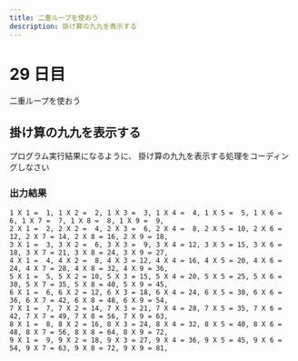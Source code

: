 ```yaml
---
title: 二重ループを使おう
description: 掛け算の九九を表示する
---
```


# 29 日目

二重ループを使おう

## 掛け算の九九を表示する

プログラム実行結果になるように、
掛け算の九九を表示する処理をコーディングしなさい

### 出力結果

```
1 X 1 =  1, 1 X 2 =  2, 1 X 3 =  3, 1 X 4 =  4, 1 X 5 =  5, 1 X 6 =  6, 1 X 7 =  7, 1 X 8 =  8, 1 X 9 =  9, 
2 X 1 =  2, 2 X 2 =  4, 2 X 3 =  6, 2 X 4 =  8, 2 X 5 = 10, 2 X 6 = 12, 2 X 7 = 14, 2 X 8 = 16, 2 X 9 = 18, 
3 X 1 =  3, 3 X 2 =  6, 3 X 3 =  9, 3 X 4 = 12, 3 X 5 = 15, 3 X 6 = 18, 3 X 7 = 21, 3 X 8 = 24, 3 X 9 = 27, 
4 X 1 =  4, 4 X 2 =  8, 4 X 3 = 12, 4 X 4 = 16, 4 X 5 = 20, 4 X 6 = 24, 4 X 7 = 28, 4 X 8 = 32, 4 X 9 = 36, 
5 X 1 =  5, 5 X 2 = 10, 5 X 3 = 15, 5 X 4 = 20, 5 X 5 = 25, 5 X 6 = 30, 5 X 7 = 35, 5 X 8 = 40, 5 X 9 = 45, 
6 X 1 =  6, 6 X 2 = 12, 6 X 3 = 18, 6 X 4 = 24, 6 X 5 = 30, 6 X 6 = 36, 6 X 7 = 42, 6 X 8 = 48, 6 X 9 = 54, 
7 X 1 =  7, 7 X 2 = 14, 7 X 3 = 21, 7 X 4 = 28, 7 X 5 = 35, 7 X 6 = 42, 7 X 7 = 49, 7 X 8 = 56, 7 X 9 = 63, 
8 X 1 =  8, 8 X 2 = 16, 8 X 3 = 24, 8 X 4 = 32, 8 X 5 = 40, 8 X 6 = 48, 8 X 7 = 56, 8 X 8 = 64, 8 X 9 = 72, 
9 X 1 =  9, 9 X 2 = 18, 9 X 3 = 27, 9 X 4 = 36, 9 X 5 = 45, 9 X 6 = 54, 9 X 7 = 63, 9 X 8 = 72, 9 X 9 = 81, 
```
